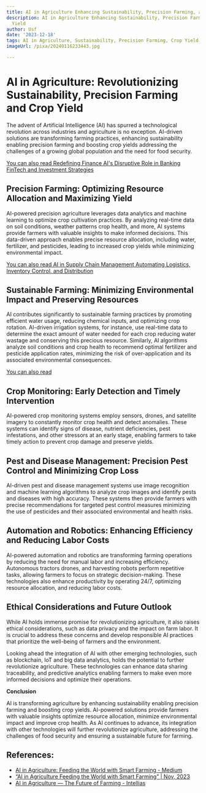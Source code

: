 ```yaml
---
title: AI in Agriculture Enhancing Sustainability, Precision Farming, and Crop Yield
description: AI in Agriculture Enhancing Sustainability, Precision Farming, and Crop
  Yield
author: Usf
date: '2023-12-18'
tags: AI in Agriculture, Sustainability, Precision Farming, Crop Yield
imageUrl: /pixa/20240116233443.jpg

---
```

# AI in Agriculture: Revolutionizing Sustainability, Precision Farming and Crop  Yield

The advent of Artificial Intelligence (AI) has spurred a technological revolution across industries and agriculture is no exception. AI-driven  solutions are transforming  farming practices, enhancing sustainability  enabling precision farming  and boosting crop yields  addressing the challenges of a growing global population and the need for food security.

[You can  also read Redefining Finance  AI's  Disruptive Role  in Banking FinTech  and Investment Strategies](Redefining%20Finance%20AI%27s%20Disruptive%20Role%20in%20Banking%2C%20FinTech%2C%20and%20Investment%20Strategies)


## Precision  Farming: Optimizing Resource Allocation and Maximizing Yield

AI-powered precision agriculture leverages data analytics and machine learning to  optimize crop cultivation practices. By  analyzing real-time data on soil conditions, weather patterns crop health, and more, AI systems provide farmers with valuable insights to make informed decisions. This data-driven approach  enables precise resource allocation, including water, fertilizer, and pesticides, leading to increased crop yields  while minimizing environmental impact.

[You can also read  AI in Supply Chain Management Automating Logistics, Inventory Control, and Distribution](AI%20in%20Supply%20Chain%20Management%20Automating%20Logistics%2C%20Inventory%20Control%2C%20and%20Distribution)


##  Sustainable Farming: Minimizing Environmental Impact and Preserving Resources

AI contributes significantly to sustainable  farming practices by promoting efficient water  usage, reducing chemical inputs, and optimizing crop rotation. AI-driven irrigation systems, for instance, use  real-time data to determine the exact amount of water needed for each crop reducing  water wastage and conserving this precious resource. Similarly, AI algorithms analyze soil conditions and crop health to recommend  optimal fertilizer and pesticide application rates, minimizing the risk of  over-application and its associated environmental consequences.

[You can also read ]()


## Crop Monitoring: Early Detection and Timely Intervention

AI-powered crop monitoring systems employ sensors, drones, and satellite imagery to constantly monitor  crop health and detect anomalies. These systems can identify signs of disease, nutrient deficiencies, pest infestations, and  other stressors at an  early stage, enabling  farmers to take timely action to prevent crop damage and preserve yields.

## Pest and Disease Management: Precision Pest Control and  Minimizing Crop Loss

AI-driven pest and disease management systems use image recognition and  machine learning algorithms to analyze crop images and  identify pests and diseases with high  accuracy. These systems  then provide farmers with precise  recommendations for targeted pest  control measures  minimizing the use of  pesticides and their associated environmental  and health risks.

## Automation and Robotics: Enhancing Efficiency and Reducing Labor Costs

AI-powered automation and robotics are transforming farming operations by reducing the need for  manual labor and increasing efficiency. Autonomous tractors drones, and harvesting robots perform repetitive tasks, allowing farmers to focus on strategic decision-making. These technologies also enhance productivity by operating 24/7, optimizing resource allocation,  and reducing labor costs.

##  Ethical Considerations  and Future Outlook

While AI holds immense promise for revolutionizing agriculture, it also raises ethical considerations, such as data privacy and the impact  on farm  labor. It is crucial to address these concerns and  develop responsible AI practices that prioritize the well-being of farmers and the environment.

Looking ahead the integration of AI with other emerging technologies, such as  blockchain, IoT and big data analytics,  holds the potential to further revolutionize agriculture. These technologies can enhance data sharing traceability, and predictive  analytics enabling farmers to make even more informed decisions and optimize their operations.

**Conclusion**

AI is transforming agriculture by enhancing sustainability enabling precision farming and boosting crop  yields. AI-powered solutions provide farmers with valuable insights optimize resource allocation, minimize environmental impact and improve  crop health. As AI continues  to advance, its  integration with other  technologies will further revolutionize agriculture,  addressing the challenges of food security  and ensuring a sustainable future for farming.

## References:
- [AI in Agriculture: Feeding the World with Smart Farming - Medium](https://medium.com/@futureaiweb/ai-in-agriculture-feeding-the-world-with-smart-farming-1c1ddacd5c17)
- [“AI in Agriculture Feeding the World with Smart Farming” | Nov, 2023](https://medium.com/@Land2Cyber/ai-in-agriculture-feeding-the-world-with-smart-farming-c25a7e34d7e4)
- [AI in Agriculture — The Future of Farming - Intellias](https://intellias.com/artificial-intelligence-in-agriculture/)

